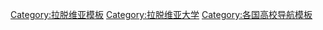 {{Navbox
| name  = 拉脱维亚大学
| title = [[拉脱维亚大学列表|拉脱维亚大学]]
| state = {{{state|autocollapse}}}
| listclass = hlist
| image = [[File:Flag of Latvia.svg|right|border|50px|Flag of Latvia]]

|group1 = 公立大学
|list1 =
* [[拉脱维亚大学]]
* [[里加工业大学]]
* [[斯特拉金什大学]]
* [[陶格夫匹尔斯大学]]
* [[利耶帕亚大学]]
* [[拉脱维亚农业大学]]

|group2 = 国立大学
|list2 =
* [[拉脱维亚艺术学院]]
* [[BA School of Business and Finance]]
* [[Jāzeps Vītols Latvian Academy of Music]]
* [[Ventspils University College]]
* [[Vidzeme University of Applied Sciences]]

|group3 = 私立学院
|list3 =
* [[Baltic International Academy]]
* [[ISMA University]]
* [[Riga International School of Economics and Business Administration]]
* [[Turība University]]
* [[Transport and Telecommunication Institute]]
* [[Stockholm School of Economics in Riga]]
* [[Riga Graduate School of Law]]

}}<noinclude>
{{collapsible option}}
[[Category:拉脱维亚模板]]
[[Category:拉脱维亚大学]]
[[Category:各国高校导航模板]]
</noinclude>